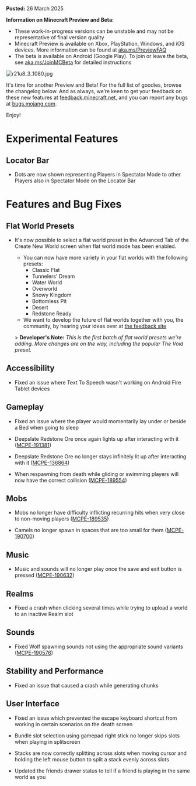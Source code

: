 **Posted:** 26 March 2025

**Information on Minecraft Preview and Beta:**

-   These work-in-progress versions can be unstable and may not be representative of final version quality
-   Minecraft Preview is available on Xbox, PlayStation, Windows, and iOS devices. More information can be found at [aka.ms/PreviewFAQ](https://aka.ms/PreviewFAQ)
-   The beta is available on Android (Google Play). To join or leave the beta, see [aka.ms/JoinMCBeta](https://aka.ms/JoinMCBeta) for detailed instructions

![r21u8_3_1080.jpg](https://feedback.minecraft.net/hc/article_attachments/35326083928205)

It's time for another Preview and Beta! For the full list of goodies, browse the changelog below. And as always, we’re keen to get your feedback on these new features at [feedback.minecraft.net](https://feedback.minecraft.net/), and you can report any bugs at [bugs.mojang.com](https://bugs.mojang.com/).

Enjoy!

# Experimental Features

## Locator Bar

-   Dots are now shown representing Players in Spectator Mode to other Players also in Spectator Mode on the Locator Bar

# Features and Bug Fixes

## Flat World Presets

-   It's now possible to select a flat world preset in the Advanced Tab of the Create New World screen when flat world mode has been enabled.
    
    -   You can now have more variety in your flat worlds with the following presets:
        -   Classic Flat
        -   Tunnelers' Dream
        -   Water World
        -   Overworld
        -   Snowy Kingdom
        -   Bottomless Pit
        -   Desert
        -   Redstone Ready
    -   We want to develop the future of flat worlds together with you, the community, by hearing your ideas over at [the feedback site](https://aka.ms/mcflatworldfeedback)
    
    \> **Developer's Note:** _This is the first batch of flat world presets we're adding. More changes are on the way, including the popular The Void preset._
    

## Accessibility

-   Fixed an issue where Text To Speech wasn't working on Android Fire Tablet devices

## Gameplay

-   Fixed an issue where the player would momentarily lay under or beside a Bed when going to sleep
    
-   Deepslate Redstone Ore once again lights up after interacting with it ([MCPE-191381](https://bugs.mojang.com/browse/MCPE-191381))
    
-   Deepslate Redstone Ore no longer stays infinitely lit up after interacting with it ([MCPE-136864](https://bugs.mojang.com/browse/MCPE-136864))
    
-   When respawning from death while gliding or swimming players will now have the correct collision ([MCPE-189554](https://bugs.mojang.com/browse/MCPE-189554))
    

## Mobs

-   Mobs no longer have difficulty inflicting recurring hits when very close to non-moving players ([MCPE-189535](https://bugs.mojang.com/browse/MCPE/issues/MCPE-189535))
    
-   Camels no longer spawn in spaces that are too small for them ([MCPE-190700](https://bugs.mojang.com/browse/MCPE-190700))
    

## Music

-   Music and sounds will no longer play once the save and exit button is pressed ([MCPE-190632](https://bugs.mojang.com/browse/MCPE-190632))

## Realms

-   Fixed a crash when clicking several times while trying to upload a world to an inactive Realm slot

## Sounds

-   Fixed Wolf spawning sounds not using the appropriate sound variants ([MCPE-190576](https://bugs.mojang.com/browse/MCPE-190576))

## Stability and Performance

-   Fixed an issue that caused a crash while generating chunks

## User Interface

-   Fixed an issue which prevented the escape keyboard shortcut from working in certain scenarios on the death screen
    
-   Bundle slot selection using gamepad right stick no longer skips slots when playing in splitscreen
    
-   Stacks are now correctly splitting across slots when moving cursor and holding the left mouse button to split a stack evenly across slots
    
-   Updated the friends drawer status to tell if a friend is playing in the same world as you
    

